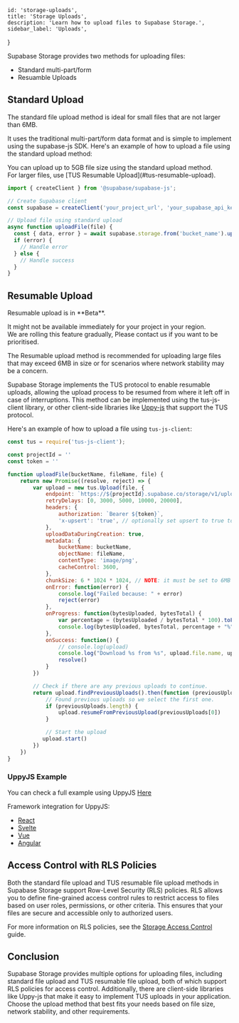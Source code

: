 
    id: 'storage-uploads',
    title: 'Storage Uploads',
    description: 'Learn how to upload files to Supabase Storage.',
    sidebar_label: 'Uploads',
}


Supabase Storage provides two methods for uploading files:
- Standard multi-part/form
- Resuamble Uploads

## Standard Upload

The standard file upload method is ideal for small files that are not larger than 6MB.

It uses the traditional multi-part/form data format and is simple to implement using the supabase-js SDK. Here's an example of how to upload a file using the standard upload method:

<Admonition type="note">
    You can upload up to 5GB file size using the standard upload method.<br />
    For larger files, use [TUS Resumable Upload](#tus-resumable-upload).
</Admonition>

```javascript
import { createClient } from '@supabase/supabase-js';

// Create Supabase client
const supabase = createClient('your_project_url', 'your_supabase_api_key');

// Upload file using standard upload
async function uploadFile(file) {
  const { data, error } = await supabase.storage.from('bucket_name').upload('file_path', file);
  if (error) {
    // Handle error
  } else {
    // Handle success
  }
}
```

## Resumable Upload


<Admonition type="note">
Resumable upload is in **Beta**.

It might not be available immediately for your project in your region. <br />
We are rolling this feature gradually, Please contact us if you want to be prioritised.
</Admonition>

The Resumable upload method is recommended for uploading large files that may exceed 6MB in size or for scenarios where network stability may be a concern.

Supabase Storage implements the TUS protocol to enable resumable uploads, allowing the upload process to be resumed from where it left off in case of interruptions.
This method can be implemented using the tus-js-client library, or other client-side libraries like [Uppy-js](https://uppy.io/docs/tus/) that support the TUS protocol.

Here's an example of how to upload a file using `tus-js-client`:

```javascript
const tus = require('tus-js-client');

const projectId = ''
const token = ''

function uploadFile(bucketName, fileName, file) {
    return new Promise((resolve, reject) => {
        var upload = new tus.Upload(file, {
            endpoint: `https://${projectId}.supabase.co/storage/v1/upload/resumable`,
            retryDelays: [0, 3000, 5000, 10000, 20000],
            headers: {
                authorization: `Bearer ${token}`,
                'x-upsert': 'true', // optionally set upsert to true to overwrite existing files
            },
            uploadDataDuringCreation: true,
            metadata: {
                bucketName: bucketName,
                objectName: fileName,
                contentType: 'image/png',
                cacheControl: 3600,
            },
            chunkSize: 6 * 1024 * 1024, // NOTE: it must be set to 6MB (for now) do not change it
            onError: function(error) {
                console.log("Failed because: " + error)
                reject(error)
            },
            onProgress: function(bytesUploaded, bytesTotal) {
                var percentage = (bytesUploaded / bytesTotal * 100).toFixed(2)
                console.log(bytesUploaded, bytesTotal, percentage + "%")
            },
            onSuccess: function() {
                // console.log(upload)
                console.log("Download %s from %s", upload.file.name, upload.url)
                resolve()
            }
        })

        // Check if there are any previous uploads to continue.
        return upload.findPreviousUploads().then(function (previousUploads) {
            // Found previous uploads so we select the first one.
            if (previousUploads.length) {
                upload.resumeFromPreviousUpload(previousUploads[0])
            }

            // Start the upload
           upload.start()
        })
    })
}
```

### UppyJS Example

You can check a full example using UppyJS [Here](https://github.com/supabase/supabase/tree/master/examples/storage/resumable-upload-uppy)

Framework integration for UppyJS:

- [React](https://uppy.io/docs/react/)
- [Svelte](https://uppy.io/docs/svelte/)
- [Vue](https://uppy.io/docs/vue/)
- [Angular](https://uppy.io/docs/angular/)

## Access Control with RLS Policies
Both the standard file upload and TUS resumable file upload methods in Supabase Storage support Row-Level Security (RLS) policies. RLS allows you to define fine-grained access control rules to restrict access to files based on user roles, permissions, or other criteria. This ensures that your files are secure and accessible only to authorized users.

For more information on RLS policies, see the [Storage Access Control](/docs/guides/storage/access-control) guide.

## Conclusion
Supabase Storage provides multiple options for uploading files, including standard file upload and TUS resumable file upload, both of which support RLS policies for access control.
Additionally, there are client-side libraries like Uppy-js that make it easy to implement TUS uploads in your application. Choose the upload method that best fits your needs based on file size, network stability, and other requirements.



